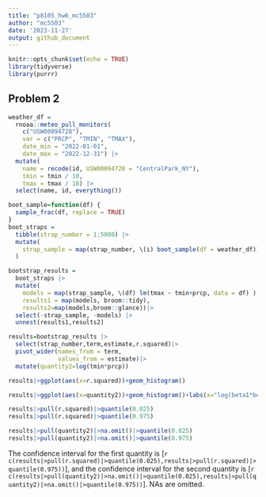 ```yaml
---
title: "p8105_hw6_mc5503"
author: "mc5503"
date: '2023-11-27'
output: github_document
---
```


```r
knitr::opts_chunk$set(echo = TRUE)
library(tidyverse)
library(purrr)
```

## Problem 2
```r
weather_df = 
  rnoaa::meteo_pull_monitors(
    c("USW00094728"),
    var = c("PRCP", "TMIN", "TMAX"), 
    date_min = "2022-01-01",
    date_max = "2022-12-31") |>
  mutate(
    name = recode(id, USW00094728 = "CentralPark_NY"),
    tmin = tmin / 10,
    tmax = tmax / 10) |>
  select(name, id, everything())
```

```r
boot_sample=function(df) {
  sample_frac(df, replace = TRUE)
}
boot_straps = 
  tibble(strap_number = 1:5000) |> 
  mutate(
    strap_sample = map(strap_number, \(i) boot_sample(df = weather_df))
  )
```

```r
bootstrap_results = 
  boot_straps |> 
  mutate(
    models = map(strap_sample, \(df) lm(tmax ~ tmin+prcp, data = df) ),
    results1 = map(models, broom::tidy),
    results2=map(models,broom::glance))|> 
  select(-strap_sample, -models) |> 
  unnest(results1,results2)
```

```r
results=bootstrap_results |> 
  select(strap_number,term,estimate,r.squared)|>
  pivot_wider(names_from = term,
              values_from = estimate)|>
  mutate(quantity2=log(tmin*prcp))

results|>ggplot(aes(x=r.squared))+geom_histogram()

results|>ggplot(aes(x=quantity2))+geom_histogram()+labs(x="log(beta1*beta2)")
```

```r
results|>pull(r.squared)|>quantile(0.025)
results|>pull(r.squared)|>quantile(0.975)

results|>pull(quantity2)|>na.omit()|>quantile(0.025)
results|>pull(quantity2)|>na.omit()|>quantile(0.975)
```

The confidence interval for the first quantity is [`r c(results|>pull(r.squared)|>quantile(0.025),results|>pull(r.squared)|>quantile(0.975))`], and the confidence interval for the second quantity is [`r c(results|>pull(quantity2)|>na.omit()|>quantile(0.025),results|>pull(quantity2)|>na.omit()|>quantile(0.975))`]. NAs are omitted.
